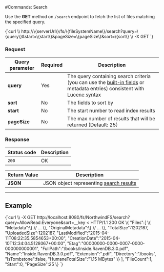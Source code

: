 
#Commands: Search

Use the **GET** method on `/search` endpoint to fetch the list of files matching the specified query.




<TabItem value="json" label="json">
<CodeBlock language="json">
{`curl \\
	http://\{serverUrl\}/fs/\{fileSystemName\}/search?query=\{query\}&start=\{start\}&pageSize=\{pageSize\}&sort=\{sort\}  \\
	-X GET
`}
</CodeBlock>
</TabItem>

### Request

| Query parameter | Required | Description |
| ------------- | -- | ---- |
| **query** | Yes | The query containing search criteria (you can use the [built-in fields](../../../../indexing.mdx) or metadata entries) consistent with [Lucene syntax](http://lucene.apache.org/core/3_0_3/queryparsersyntax.html) |
| **sort** | No | The fields to sort by |
| **start** | No | The start number to read index results |
| **pageSize** | No | The max number of results that will be returned  (Default: 25)|


### Response

| Status code | Description |
| ----------- | - |
| `200` | OK |

| Return Value | Description |
| ------------- | ------------- |
| **JSON** | JSON object representing [search results](../../../../../glossary/search-results.mdx)|

---

## Example

<TabItem value="json" label="json">
<CodeBlock language="json">
{`curl \\
	-X GET http://localhost:8080/fs/NorthwindFS/search?query=AllowRead:Everyone&sort=__key
< HTTP/1.1 200 OK
\{
    "Files":[
        \{
            "Metadata":\{
                // ...
            \},
            "OriginalMetadata":\{
                // ...
            \},
            "TotalSize":1202187,
            "UploadedSize":1202187,
            "LastModified":"2015-04-11T08:22:35.5854653+00:00",
            "CreationDate":"2015-04-10T12:34:04.5128067+00:00",
            "Etag":"00000000-0000-0007-0000-000000000001",
            "FullPath":"/books/Inside.RavenDB.3.0.pdf",
            "Name":"Inside.RavenDB.3.0.pdf",
            "Extension":".pdf",
            "Directory":"/books",
            "IsTombstone":false,
            "HumaneTotalSize":"1.15 MBytes"
        \}
    ],
    "FileCount":1,
    "Start":0,
    "PageSize":25
\}
`}
</CodeBlock>
</TabItem>

